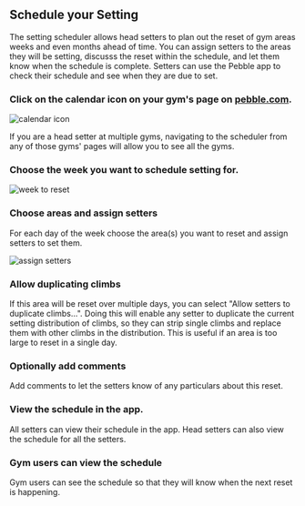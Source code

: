 
## Schedule your Setting

The setting scheduler allows head setters to plan out the reset of gym areas weeks and even months ahead of time. You can assign setters to the areas they will be setting, discusss the reset within the schedule, and let them know when the schedule is complete. Setters can use the Pebble app to check their schedule and see when they are due to set.

### Click on the calendar icon on your gym's page on [pebble.com](https://www.pebble.com/gyms).

![calendar icon](../images/schedule-calendar-icon.png)

If you are a head setter at multiple gyms, navigating to the scheduler from any of those gyms' pages will allow you to see all the gyms.

### Choose the week you want to schedule setting for.

![week to reset](../images/setter-schedule-date.png)

### Choose areas and assign setters

For each day of the week choose the area(s) you want to reset and assign setters to set them.

![assign setters](../images/add-reset-area.png)

### Allow duplicating climbs

If this area will be reset over multiple days, you can select "Allow setters to duplicate climbs...". Doing this will enable any setter to duplicate the current setting distribution of climbs, so they can strip single climbs and replace them with other climbs in the distribution. This is useful if an area is too large to reset in a single day.

### Optionally add comments

Add comments to let the setters know of any particulars about this reset.

### View the schedule in the app.

All setters can view their schedule in the app. Head setters can also view the schedule for all the setters.

<ImageSizer src={SchedulerImage} alt="App Setting Schedule" width={300} />

### Gym users can view the schedule

Gym users can see the schedule so that they will know when the next reset is happening.

<ImageSizer src={GymSchedule} alt="Gym Schedule" width={300} />
